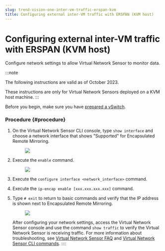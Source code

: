 ```yaml
---
slug: trend-vision-one-inter-vm-traffic-erspan-kvm
title: Configuring external inter-VM traffic with ERSPAN (KVM host)
---
```

# Configuring external inter-VM traffic with ERSPAN (KVM host)

Configure network settings to allow Virtual Network Sensor to monitor data.

:::note

The following instructions are valid as of October 2023.

These instructions are only for Virtual Network Sensors deployed on a KVM host machine.
:::

Before you begin, make sure you have [prepared a vSwitch](preparing-vswitch.mdx).

### Procedure {#procedure}

1.  On the Virtual Network Sensor CLI console, type `show interface` and choose a network interface that shows "Supported" for Encapsulated Remote Mirroring.

    <figure>
    <img src="./images/External_ERSPAN1=GUID-20230807180101.webp" />
    </figure>

2.  Execute the `enable` command.

    <figure>
    <img src="./images/External_ERSPAN2=GUID-20230807180102.webp" />
    </figure>

3.  Execute the `configure interface <network_interface>` command.

4.  Execute the `ip-encap enable [xxx.xxx.xxx.xxx]` command.

5.  Type `# exit` to return to basic commands and verify that the IP address is shown next to Encapsulated Remote Mirroring.

    <figure>
    <img src="./images/External_ERSPAN3=GUID-20230807180103.webp" />
    </figure>

    After configuring your network settings, access the Virtual Network Sensor console and use the command `show traffic` to verify the Virtual Network Sensor is receiving traffic. For more information about troubleshooting, see [Virtual Network Sensor FAQ](virtual-network-sensor-faqs.mdx) and [Virtual Network Sensor CLI commands](virtual-network-sensor-cli-commands.mdx).
::::
